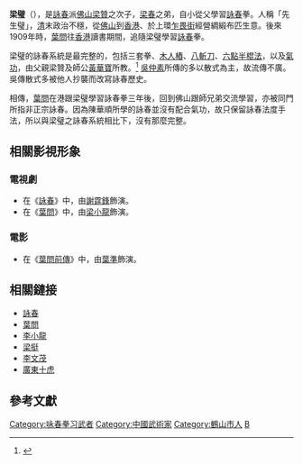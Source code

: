 '''梁璧'''（{{bd|1845年||1911年|catIdx=L梁}}），是[[詠春|詠春]]派[[佛山|佛山]][[梁贊_(武術家)|梁贊]]之次子，[[梁春|梁春]]之弟，自小從父學習[[詠春|詠春]]拳。人稱「先生璧」，[[清朝|清]]末政治不穩，從[[佛山|佛山]]到[[香港|香港]]、於上環[[乍畏街|乍畏街]]經營綢緞布匹生意。後來1909年時，[[葉問|葉問]]往[[香港|香港]]讀書期間，追隨梁璧學習[[詠春|詠春]]拳。

梁璧的詠春系統是最完整的，包括三套拳、[[木人樁|木人樁]]、[[八斬刀|八斬刀]]、[[六點半棍法|六點半棍法]]，以及[[氣功|氣功]]，由父親梁贊及師公[[黃華寶|黃華寶]]所教。<ref>{{cite book |author=呂寧 |title=民國往事之江湖傳奇  |location= |publisher=北京聯合  |date=2015 | pages=  |ISBN=9787550250567  |url=  }} </ref> [[吳仲素|吳仲素]]所傳的多以散式為主，故流傳不廣。吳傳散式多被他人抄襲而改寫詠春歷史。

相傳，[[葉問|葉問]]在港跟梁璧學習詠春拳三年後，回到佛山跟師兄弟交流學習，亦被同門所指非正宗詠春。因為陳華順所學的詠春並沒有配合氣功，故只保留詠春法度手法，所以與梁璧之詠春系統相比下，沒有那麼完整。

==相關影視形象==
===電視劇===
*在《[[詠春_(電視劇)|詠春]]》中，由[[謝霆鋒|謝霆鋒]]飾演。
*在《[[葉問_(電視劇)|葉問]]》中，由[[梁小龍|梁小龍]]飾演。

===電影===
*在《[[葉問前傳|葉問前傳]]》中，由[[葉準|葉準]]飾演。

==相關鏈接==
*[[詠春|詠春]]
*[[葉問|葉問]]
*[[李小龍|李小龍]]
*[[梁挺|梁挺]]
*[[李文茂|李文茂]]
*[[廣東十虎|廣東十虎]]

== 參考文獻 ==
{{Reflist}}

{{葉問}}
{{china-bio-stub}}
{{DEFAULTSORT:L}}
[[Category:咏春拳习武者|Category:咏春拳习武者]]
[[Category:中國武術家|Category:中國武術家]]
[[Category:鶴山市人|Category:鶴山市人]]
[[Category:梁姓|B]]